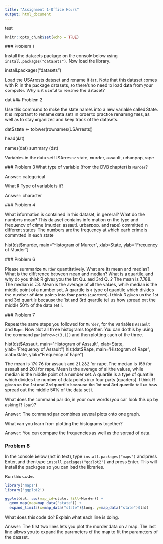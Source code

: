 ```yaml
---
title: "Assignment 1-Office Hours"
output: html_document
---
```

test
```r
knitr::opts_chunk$set(echo = TRUE)
```
 
   ### Problem 1 

Install the datasets package on the console below using `install.packages("datasets")`. Now load the library.

install.packages("datasets")

Load the USArrests dataset and rename it `dat`. Note that this dataset comes with R, in the package datasets, so there's no need to load data from your computer. Why is it useful to rename the dataset?

dat
  ### Problem 2

Use this command to make the state names into a new variable called State. 
It is important to rename data sets in order to practice renaming files, as well as to stay organized and keep track of the datasets. 

dat$state <- tolower(rownames(USArrests))

head(dat)

names(dat)
summary (dat)

Variables in the data set USArrests: state, murder, assault, urbanpop, rape 

   ### Problem 3
 What type of variable (from the DVB chapter) is `Murder`? 
  
  Answer: categorical
  
  What R Type of variable is it?
  
  Answer: character 
  
  ### Problem 4
  
  What information is contained in this dataset, in general? What do the numbers mean? 
  This dataset contains information on the type and frequency of crime (murder, assautl, urbanpop, and rape) committed in different states. The numbers are the frequency at which each crime is committed in each state.
  
  hist(dat$murder, main="Histogram of Murder", xlab=State, ylab="Frequency of Murder")

  ### Problem 6

Please summarize `Murder` quantitatively. What are its mean and median? What is the difference between mean and median? What is a quartile, and why do you think R gives you the 1st Qu. and 3rd Qu.?
 The mean is 7.788.
 The median is 7.3.
 Mean is the average of all the values, while median is the middle point of a number set. 
 A quartile is a type of quantile which divides the number of data points into four parts (quarters).
 I think R gives us the 1st and 3rd quartile because the 1st and 3rd quartile tell us how spread out the middle 50% of the data set i. 
  
  ### Problem 7

Repeat the same steps you followed for `Murder`, for the variables `Assault` and `Rape`. Now plot all three histograms together. You can do this by using the command `par(mfrow=c(3,1))` and then plotting each of the three. 

 hist(dat$Assault, main="Histogram of Assault", xlab=State, ylab="Frequency of Assault")
 hist(dat$Rape, main="Histogram of Rape", xlab=State, ylab="Frequency of Rape")
 
 The mean is 170.76 for assault and 21.232 for rape.
 The median is 159 for assault and 20.1 for rape.
 Mean is the average of all the values, while median is the middle point of a number set. 
 A quartile is a type of quantile which divides the number of data points into four parts (quarters).
 I think R gives us the 1st and 3rd quartile because the 1st and 3rd quartile tell us how spread out the middle 50% of the data set i. 
  
What does the command par do, in your own words (you can look this up by asking R `?par`)?

Answer: The command par combines several plots onto one graph. 

What can you learn from plotting the histograms together?

Answer: You can compare the frequencies as well as the spread of data.

### Problem 8

In the console below (not in text), type `install.packages("maps")` and press Enter, and then type `install.packages("ggplot2")` and press Enter. This will install the packages so you can load the libraries.

Run this code: 
```r
library('maps') 
library('ggplot2') 

ggplot(dat, aes(map_id=state, fill=Murder)) + 
  geom_map(map=map_data("state")) + 
  expand_limits(x=map_data("state")$long, y=map_data("state")$lat)
```
What does this code do? Explain what each line is doing.

Answer: The first two lines lets you plot the murder data on a map. 
The last line allows you to expand the parameters of the map to fit the parameters of the dataset.




